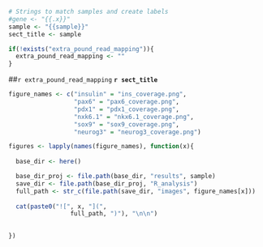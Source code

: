 ```r

# Strings to match samples and create labels
#gene <- "{{.x}}"
sample <- "{{sample}}"
sect_title <- sample

if(!exists("extra_pound_read_mapping")){
  extra_pound_read_mapping <- ""
}


```

##`r extra_pound_read_mapping` **`r sect_title`**
```r

figure_names <- c("insulin" = "ins_coverage.png",
                  "pax6" = "pax6_coverage.png",
                  "pdx1" = "pdx1_coverage.png",
                  "nxk6.1" = "nkx6.1_coverage.png",
                  "sox9" = "sox9_coverage.png",
                  "neurog3" = "neurog3_coverage.png")

figures <- lapply(names(figure_names), function(x){
  
  base_dir <- here()

  base_dir_proj <- file.path(base_dir, "results", sample)
  save_dir <- file.path(base_dir_proj, "R_analysis")
  full_path <- str_c(file.path(save_dir, "images", figure_names[x]))
  
  cat(paste0("![", x, "](",
                 full_path, ")"), "\n\n")

  
})

```